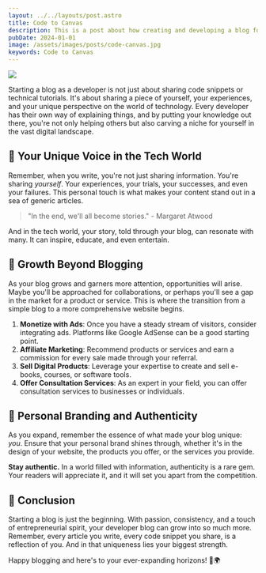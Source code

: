 ```yaml
---
layout: ../../layouts/post.astro
title: Code to Canvas
description: This is a post about how creating and developing a blog for yourself can be beneficial and how building your audience is important.
pubDate: 2024-01-01
image: /assets/images/posts/code-canvas.jpg
keywords: Code to Canvas
---
```


<img src={frontmatter.image}/>

Starting a blog as a developer is not just about sharing code snippets or technical tutorials. It's about sharing a piece of yourself, your experiences, and your unique perspective on the world of technology. Every developer has their own way of explaining things, and by putting your knowledge out there, you're not only helping others but also carving a niche for yourself in the vast digital landscape.

## 📝 **Your Unique Voice in the Tech World**

Remember, when you write, you're not just sharing information. You're sharing *yourself*. Your experiences, your trials, your successes, and even your failures. This personal touch is what makes your content stand out in a sea of generic articles.

> "In the end, we'll all become stories." - Margaret Atwood

And in the tech world, your story, told through your blog, can resonate with many. It can inspire, educate, and even entertain.

## 🌱 **Growth Beyond Blogging**

As your blog grows and garners more attention, opportunities will arise. Maybe you'll be approached for collaborations, or perhaps you'll see a gap in the market for a product or service. This is where the transition from a simple blog to a more comprehensive website begins.

1. **Monetize with Ads**: Once you have a steady stream of visitors, consider integrating ads. Platforms like Google AdSense can be a good starting point.
2. **Affiliate Marketing**: Recommend products or services and earn a commission for every sale made through your referral.
3. **Sell Digital Products**: Leverage your expertise to create and sell e-books, courses, or software tools.
4. **Offer Consultation Services**: As an expert in your field, you can offer consultation services to businesses or individuals.

## 🎨 **Personal Branding and Authenticity**

As you expand, remember the essence of what made your blog unique: *you*. Ensure that your personal brand shines through, whether it's in the design of your website, the products you offer, or the services you provide.

**Stay authentic.** In a world filled with information, authenticity is a rare gem. Your readers will appreciate it, and it will set you apart from the competition.

## 🌟 **Conclusion**

Starting a blog is just the beginning. With passion, consistency, and a touch of entrepreneurial spirit, your developer blog can grow into so much more. Remember, every article you write, every code snippet you share, is a reflection of you. And in that uniqueness lies your biggest strength.

Happy blogging and here's to your ever-expanding horizons! 🚀🌍